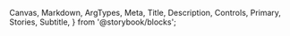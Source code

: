   Canvas,
  Markdown,
  ArgTypes,
  Meta,
  Title,
  Description,
  Controls,
  Primary,
  Stories,
  Subtitle,
} from '@storybook/blocks';

<Meta of={AtomicCommerceRecommendationInterfaceStories} />

<Title />
<Subtitle>
  <Description />
</Subtitle>

<Canvas
  additionalActions={[
    {
      title: 'Open in GitHub',
      onClick: () => {
        window.open(
          'https://github.com/coveo/ui-kit/blob/master/packages/atomic/src/components/commerce/atomic-commerce-recommendation-interface/atomic-commerce-recommendation-interface.ts',
          '_blank'
        );
      },
    },
  ]}
  of={AtomicCommerceRecommendationInterfaceStories.Default}
/>

## Reference

<ArgTypes />
